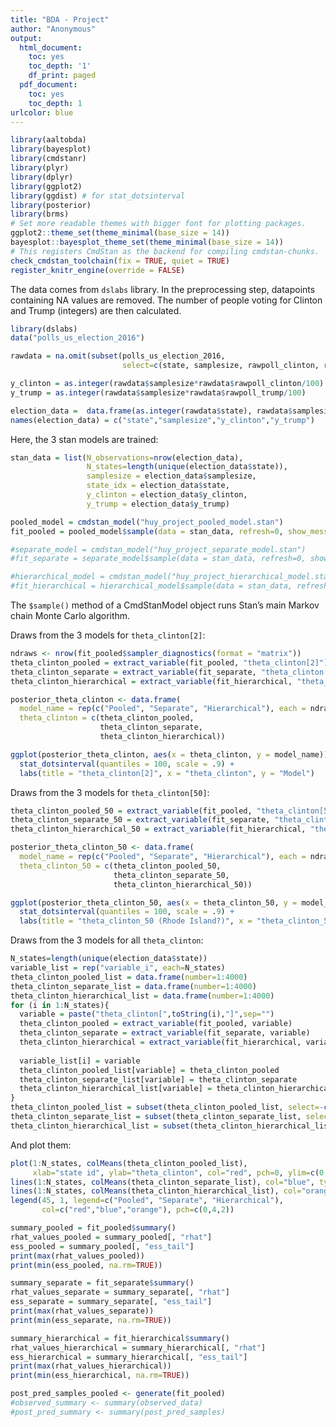 ---
title: "BDA - Project"
author: "Anonymous"
output:
  html_document:
    toc: yes
    toc_depth: '1'
    df_print: paged
  pdf_document:
    toc: yes
    toc_depth: 1
urlcolor: blue
---

```{r, include=FALSE}
library(aaltobda)
library(bayesplot)
library(cmdstanr)
library(plyr)
library(dplyr)
library(ggplot2)
library(ggdist) # for stat_dotsinterval
library(posterior)
library(brms)
# Set more readable themes with bigger font for plotting packages.
ggplot2::theme_set(theme_minimal(base_size = 14))
bayesplot::bayesplot_theme_set(theme_minimal(base_size = 14))
# This registers CmdStan as the backend for compiling cmdstan-chunks.
check_cmdstan_toolchain(fix = TRUE, quiet = TRUE)
register_knitr_engine(override = FALSE)
```

The data comes from `dslabs` library. In the preprocessing step, datapoints containing NA values are removed. The number of people voting for Clinton and Trump (integers) are then calculated.
```{r}
library(dslabs)
data("polls_us_election_2016")

rawdata = na.omit(subset(polls_us_election_2016, 
                         select=c(state, samplesize, rawpoll_clinton, rawpoll_trump)))

y_clinton = as.integer(rawdata$samplesize*rawdata$rawpoll_clinton/100)
y_trump = as.integer(rawdata$samplesize*rawdata$rawpoll_trump/100)

election_data =  data.frame(as.integer(rawdata$state), rawdata$samplesize, y_clinton, y_trump)
names(election_data) = c("state","samplesize","y_clinton","y_trump")
```

Here, the 3 stan models are trained:
```{r}
stan_data = list(N_observations=nrow(election_data),
                 N_states=length(unique(election_data$state)), 
                 samplesize = election_data$samplesize,
                 state_idx = election_data$state, 
                 y_clinton = election_data$y_clinton,
                 y_trump = election_data$y_trump)

pooled_model = cmdstan_model("huy_project_pooled_model.stan")
fit_pooled = pooled_model$sample(data = stan_data, refresh=0, show_messages=FALSE)

#separate_model = cmdstan_model("huy_project_separate_model.stan")
#fit_separate = separate_model$sample(data = stan_data, refresh=0, show_messages=FALSE)

#hierarchical_model = cmdstan_model("huy_project_hierarchical_model.stan")
#fit_hierarchical = hierarchical_model$sample(data = stan_data, refresh=0, show_messages=FALSE)
```
The `⁠$sample()`⁠ method of a CmdStanModel object runs Stan's main Markov chain Monte Carlo algorithm.

Draws from the 3 models for `theta_clinton[2]`:
```{r, message=FALSE}
ndraws <- nrow(fit_pooled$sampler_diagnostics(format = "matrix"))
theta_clinton_pooled = extract_variable(fit_pooled, "theta_clinton[2]")
theta_clinton_separate = extract_variable(fit_separate, "theta_clinton[2]")
theta_clinton_hierarchical = extract_variable(fit_hierarchical, "theta_clinton[2]")

posterior_theta_clinton <- data.frame(
  model_name = rep(c("Pooled", "Separate", "Hierarchical"), each = ndraws),
  theta_clinton = c(theta_clinton_pooled, 
                    theta_clinton_separate, 
                    theta_clinton_hierarchical))

ggplot(posterior_theta_clinton, aes(x = theta_clinton, y = model_name)) +
  stat_dotsinterval(quantiles = 100, scale = .9) +
  labs(title = "theta_clinton[2]", x = "theta_clinton", y = "Model")
```

Draws from the 3 models for `theta_clinton[50]`:
```{r, message=FALSE}
theta_clinton_pooled_50 = extract_variable(fit_pooled, "theta_clinton[50]")
theta_clinton_separate_50 = extract_variable(fit_separate, "theta_clinton[50]")
theta_clinton_hierarchical_50 = extract_variable(fit_hierarchical, "theta_clinton[50]")

posterior_theta_clinton_50 <- data.frame(
  model_name = rep(c("Pooled", "Separate", "Hierarchical"), each = ndraws),
  theta_clinton_50 = c(theta_clinton_pooled_50, 
                       theta_clinton_separate_50, 
                       theta_clinton_hierarchical_50))

ggplot(posterior_theta_clinton_50, aes(x = theta_clinton_50, y = model_name)) +
  stat_dotsinterval(quantiles = 100, scale = .9) +
  labs(title = "theta_clinton_50 (Rhode Island?)", x = "theta_clinton_50", y = "Model")
```

Draws from the 3 models for all `theta_clinton`:
```{r}
N_states=length(unique(election_data$state))
variable_list = rep("variable_i", each=N_states)
theta_clinton_pooled_list = data.frame(number=1:4000)
theta_clinton_separate_list = data.frame(number=1:4000)
theta_clinton_hierarchical_list = data.frame(number=1:4000)
for (i in 1:N_states){
  variable = paste("theta_clinton[",toString(i),"]",sep="")
  theta_clinton_pooled = extract_variable(fit_pooled, variable)
  theta_clinton_separate = extract_variable(fit_separate, variable)
  theta_clinton_hierarchical = extract_variable(fit_hierarchical, variable)
  
  variable_list[i] = variable
  theta_clinton_pooled_list[variable] = theta_clinton_pooled
  theta_clinton_separate_list[variable] = theta_clinton_separate
  theta_clinton_hierarchical_list[variable] = theta_clinton_hierarchical
}
theta_clinton_pooled_list = subset(theta_clinton_pooled_list, select=-c(number))
theta_clinton_separate_list = subset(theta_clinton_separate_list, select=-c(number))
theta_clinton_hierarchical_list = subset(theta_clinton_hierarchical_list, select=-c(number))
```

And plot them:
```{r}
plot(1:N_states, colMeans(theta_clinton_pooled_list), 
     xlab="state id", ylab="theta_clinton", col="red", pch=0, ylim=c(0,1))
lines(1:N_states, colMeans(theta_clinton_separate_list), col="blue", type="p", pch=4)
lines(1:N_states, colMeans(theta_clinton_hierarchical_list), col="orange", type="p", pch=2)
legend(45, 1, legend=c("Pooled", "Separate", "Hierarchical"),
       col=c("red","blue","orange"), pch=c(0,4,2))
```

```{r}
summary_pooled = fit_pooled$summary()
rhat_values_pooled = summary_pooled[, "rhat"]
ess_pooled = summary_pooled[, "ess_tail"]
print(max(rhat_values_pooled))
print(min(ess_pooled, na.rm=TRUE))
```

```{r}
summary_separate = fit_separate$summary()
rhat_values_separate = summary_separate[, "rhat"]
ess_separate = summary_separate[, "ess_tail"]
print(max(rhat_values_separate))
print(min(ess_separate, na.rm=TRUE))
```

```{r}
summary_hierarchical = fit_hierarchical$summary()
rhat_values_hierarchical = summary_hierarchical[, "rhat"]
ess_hierarchical = summary_hierarchical[, "ess_tail"]
print(max(rhat_values_hierarchical))
print(min(ess_hierarchical, na.rm=TRUE))
```

```{r}
post_pred_samples_pooled <- generate(fit_pooled)
#observed_summary <- summary(observed_data)
#post_pred_summary <- summary(post_pred_samples)
```























